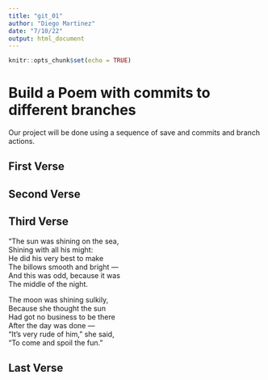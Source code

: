 ```yaml
---
title: "git_01"
author: "Diego Martinez"
date: "7/10/22"
output: html_document
---
```


```r
knitr::opts_chunk$set(echo = TRUE)
```
# Build a Poem with commits to different branches
Our project will be done using a sequence of save and commits and branch actions.
<!-- Do not modify or change any text in "!--" bracketed areas such as this --- these are instructions to
you, if you change any of this the git program will notice it and compromise your git merging strategy !-->

## First Verse 
<!--Put the first five lines of a poem by Lewis Carrol in this section!-->

## Second Verse
<!--Put the first five lines of a poem by Robert Frost here!-->

## Third Verse


"The sun was shining on the sea,       
      Shining with all his might:       
He did his very best to make         
      The billows smooth and bright —      
And this was odd, because it was     
      The middle of the night.      

The moon was shining sulkily,    
      Because she thought the sun    
Had got no business to be there    
      After the day was done —    
"It's very rude of him," she said,     
      "To come and spoil the fun."    



<!--Put the first two verses of The Walrus and the Carpenter here!-->

## Last Verse
<!--Put a short poem of your choice 8-20 lines,here!-->
